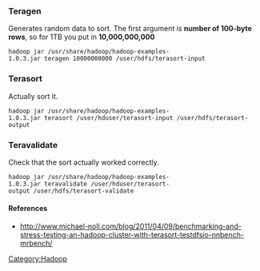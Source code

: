 === Teragen ===
Generates random data to sort. The first argument is '''number of 100-byte rows''', so for 1TB you put in '''10,000,000,000'''
 hadoop jar /usr/share/hadoop/hadoop-examples-1.0.3.jar teragen 10000000000 /user/hdfs/terasort-input

=== Terasort ===
Actually sort it.
 hadoop jar /usr/share/hadoop/hadoop-examples-1.0.3.jar terasort /user/hduser/terasort-input /user/hdfs/terasort-output

=== Teravalidate ===
Check that the sort actually worked correctly.
 hadoop jar /usr/share/hadoop/hadoop-examples-1.0.3.jar teravalidate /user/hduser/terasort-output /user/hdfs/terasort-validate

==== References ====
* http://www.michael-noll.com/blog/2011/04/09/benchmarking-and-stress-testing-an-hadoop-cluster-with-terasort-testdfsio-nnbench-mrbench/


[[Category:Hadoop]]